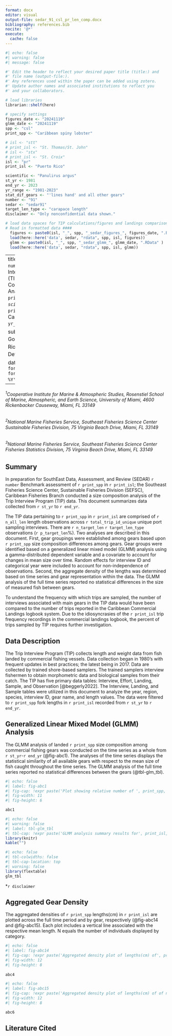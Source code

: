 ```yaml
---
format: docx
editor: visual
output-file: sedar_91_csl_pr_len_comp.docx
bibliography: references.bib
nocite: '@*'
execute:
  cache: false
---
```


```r
#| echo: false
#| warning: false
#| message: false

#' Edit the header to reflect your desired paper title (title:) and 
#' file name (output-file:).
#' Any references used within the paper can be added using zotero. 
#' Update author names and associated institutions to reflect you 
#' and your collaborators.

# load libraries 
librarian::shelf(here)

# specify settings 
figures_date <- "20241119"
glmm_date <- "20241119"
spp <- "csl"
print_spp <- "Caribbean spiny lobster"

# isl <- "stt"
# print_isl <- "St. Thomas/St. John"
# isl <- "stx"
# print_isl <- "St. Croix"
isl <- "pr"
print_isl <- "Puerto Rico"

scientific <- "Panulirus argus"
st_yr <- 1981
end_yr <- 2023
yr_range <- "1981-2023"
stat_dif_gears <- "'lines hand' and all other gears"
number <- "91"
sedar <- "sedar91"
target_len_type <- "carapace length"
disclaimer <- "Only nonconfidential data shown."

# load data spaces for TIP calculations/figures and landings comparison stats
# Read in formatted data ####
  figures <- paste0(isl, "_", spp, "_sedar_figures_", figures_date, ".RData" )
  load(here::here('data', sedar, "rdata", spp, isl, figures))
  glmm <- paste0(isl, "_", spp, "_sedar_glmm_", glmm_date, ".RData" )
  load(here::here('data', sedar, "rdata", spp, isl, glmm))


```

---
title: "SEDAR `r number` Trip Interview Program (TIP) Size Composition Analysis of `r print_spp` (*`r scientific`*) in `r print_isl`, U.S. Caribbean, `r yr_range`." 

subtitle: "Katherine Godwin^1^, Adyan Rios^2^, Kyle Dettloff^3^"

date: "`r format(Sys.Date(), format='%B %d, %Y')`"
---

###### ^1^*Cooperative Institute for Marine & Atmospheric Studies, Rosenstiel School of Marine, Atmospheric, and Earth Science, University of Miami, 4600 Rickenbacker Causeway, Miami, FL 33149*

###### ^2^*National Marine Fisheries Service, Southeast Fisheries Science Center Sustainable Fisheries Division, 75 Virginia Beach Drive, Miami, FL 33149*

###### ^3^*National Marine Fisheries Service, Southeast Fisheries Science Center Fisheries Statistics Division, 75 Virginia Beach Drive, Miami, FL 33149*

\newpage

## Summary

In preparation for SouthEast Data, Assessment, and Review (SEDAR) `r number` Benchmark assessment of `r print_spp` in `r print_isl`; the Southeast Fisheries Science Center, Sustainable Fisheries Division (SEFSC), Caribbean Fisheries Branch conducted a size composition analysis of the Trip Interview Program (TIP) data. This document summarizes data collected from `r st_yr` to `r end_yr`.

The TIP data pertaining to `r print_spp` in `r print_isl` are comprised of `r n_all_len` length observations across `r total_trip_id_unique` unique port sampling interviews. There are `r n_target_len` `r target_len_type` observations (`r p_target_len`%). Two analyses are described in this document. First, gear groupings were established among gears based upon `r print_spp` size composition differences among gears. Gear groups were identified based on a generalized linear mixed model (GLMM) analysis using a gamma-distributed dependent variable and a covariate to account for changes in mean size over time. Random effects for interview ID and categorical year were included to account for non-independence of observations. Second, the aggregate density of the lengths was determined based on time series and gear representation within the data. The GLMM analysis of the full time series reported no statistical differences in the size of measured fish between gears.

<!-- The GLMM analysis of the full time series reported no statistical differences in the size of measured fish between gears. -->

<!-- The GLMM analysis of the full time series reported a statistical difference in the size of measured fish between `r stat_dif_gears`. -->

To understand the frequency with which trips are sampled, the number of interviews associated with main gears in the TIP data would have been compared to the number of trips reported in the Caribbean Commercial Landings logbook system. Due to the idiosyncrasies of the `r print_isl` trip frequency recordings in the commercial landings logbook, the percent of trips sampled by TIP requires further investigation.

\newpage

## Data Description

The Trip Interview Program (TIP) collects length and weight data from fish landed by commercial fishing vessels. Data collection began in 1980's with frequent updates in best practices; the latest being in 2017. Data are collected by trained shore-based samplers. The trained samplers interview fishermen to obtain morphometric data and biological samples from their catch. The TIP has five primary data tables: Interview, Effort, Landing, Sample, and Observation [@beggerly2022]. The Interview, Landing, and Sample tables were utilized in this document to analyze the year, region, species, interview ID, gear name, and length values. The data were filtered to `r print_spp` fork lengths in `r print_isl` recorded from `r st_yr` to `r end_yr`.

## Generalized Linear Mixed Model (GLMM) Analysis

The GLMM analysis of landed `r print_spp` size composition among commercial fishing gears was conducted on the time series as a whole from `r st_yr`-`r end_yr` (@fig-abc1). The analyses of the time series displays the statistical similarity of all available gears with respect to the mean size of fish caught throughout the time series. The GLMM analysis of the full time series reported no statistical differences between the gears (@tbl-glm_tbl).

<!-- The GLMM analysis of the full time series reported no statistical differences between the gears (@tbl-glm_tbl). -->

<!-- The GLMM analysis of the full time series reported a statistical difference between the `r stat_dif_gears` gears (@tbl-glm_tbl). -->

\newpage

```r
#| echo: false
#| label: fig-abc1
#| fig-cap: !expr paste('Plot showing relative number of ', print_spp, 'lengths in', print_isl, 'across time collected. Each point is color specific to the gear it represents. Gears are arranged from most to least abundant.')
#| fig-width: 11
#| fig-height: 6 

abc1

```

\newpage

```r
#| echo: false
#| warning: false
#| label: tbl-glm_tbl
#| tbl-cap: !expr paste('GLMM analysis summary results for', print_isl, 'TIP', print_spp,  'lengths(cm) from', st_yr, 'to', end_yr,'. The column titled “group” indicates the group(s) where mean lengths are not statistically different from other gears with matching group number(s). The "n" column indicates the number of unique lengths recorded for each gear. The "Percentage" column indicates the percent of the total recorded lengths for each gear.')
library(knitr) 
kable("") 

```

```r
#| echo: false
#| tbl-colwidths: false
#| tbl-cap-location: top
#| warning: false
library(flextable)
glm_tbl

```

\*`r disclaimer`

\newpage

## Aggregated Gear Density

The aggregated densities of `r print_spp` lengths(cm) in `r print_isl` are plotted across the full time period and by gear, respectively (@fig-abc14 and @fig-abc15). Each plot includes a vertical line associated with the respective mean length. N equals the number of individuals displayed by category.

```r
#| echo: false
#| label: fig-abc14
#| fig-cap: !expr paste('Aggregated density plot of lengths(cm) of', print_spp, 'in', print_isl, ', all gears combined. Dotted line represents mean length.')
#| fig-width: 12
#| fig-height: 8
  
abc4

```

\newpage

```r
#| echo: false
#| label: fig-abc15
#| fig-cap: !expr paste('Aggregated density plot of lengths(cm) of of nonconfidential gears recorded for', print_spp, 'in', print_isl, ' from', st_yr, 'to ', end_yr, '. Dotted line represents mean length. Mean lengths can be found in @tbl-glm_tbl.')
#| fig-width: 12
#| fig-height: 8

abc6

```

\newpage

## Literature Cited
